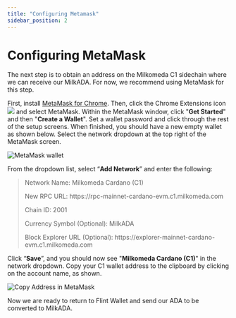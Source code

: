 ```yaml
---
title: "Configuring Metamask"
sidebar_position: 2
---
```



# Configuring MetaMask

The next step is to obtain an address on the Milkomeda C1 sidechain where we can receive our MilkADA. For now, we recommend using MetaMask for this step.

First, install [MetaMask for Chrome](https://chrome.google.com/webstore/detail/metamask/nkbihfbeogaeaoehlefnkodbefgpgknn). Then, click the Chrome Extensions icon <img src={puzzleIcon} className="img-icon" /> and select MetaMask. Within the MetaMask window, click "**Get Started**" and then "**Create a Wallet**". Set a wallet password and click through the rest of the setup screens. When finished, you should have a new empty wallet as shown below. Select the network dropdown at the top right of the MetaMask screen.

![MetaMask wallet](/img/metamask-wallet.png)

From the dropdown list, select “**Add Network**” and enter the following:

> Network Name: Milkomeda Cardano (C1)
> 
> <p> New RPC URL: https://rpc-mainnet-cardano-evm.c1.milkomeda.com </p>
> 
> Chain ID: 2001
> 
> Currency Symbol (Optional): MilkADA
> 
> <p>Block Explorer URL (Optional): https://explorer-mainnet-cardano-evm.c1.milkomeda.com </p>
Click “**Save**”, and you should now see "**Milkomeda Cardano (C1)**" in the network dropdown. Copy your C1 wallet address to the clipboard by clicking on the account name, as shown.

![Copy Address in MetaMask](/img/copy-address-metamask.png)

Now we are ready to return to Flint Wallet and send our ADA to be converted to MilkADA. &#x20;
